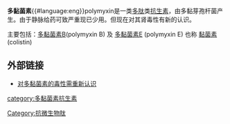 '''多黏菌素'''{{#language:eng}}polymyxin是一类[[多肽|多肽]]类[[抗生素|抗生素]]，由多黏芽孢杆菌产生。由于静脉给药可致严重{{le|肾毒性|Nephrotoxicity}}现已少用。但现在对其肾毒性有新的认识。

主要包括：[[多黏菌素B|多黏菌素B]](polymyxin B) 及 [[多黏菌素E|多黏菌素E]] (polymyxin E) 也称 [[黏菌素|黏菌素]](colistin)

==外部链接==
*[http://www.cmt.com.cn/article/060406/a0604062202.htm  对多黏菌素的毒性需重新认识] {{Wayback|url=http://www.cmt.com.cn/article/060406/a0604062202.htm |date=20080907041841 }}
{{止泻药、肠道抗炎/抗感染药}}
[[category:多黏菌素抗生素|category:多黏菌素抗生素]]
[[Category:抗微生物肽|Category:抗微生物肽]]